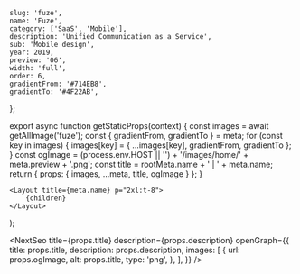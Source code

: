 
	slug: 'fuze',
	name: 'Fuze',
	category: ['SaaS', 'Mobile'],
	description: 'Unified Communication as a Service',
	sub: 'Mobile design',
	year: 2019,
	preview: '06',
	width: 'full',
	order: 6,
	gradientFrom: '#714EB8',
	gradientTo: '#4F22AB',
};

export async function getStaticProps(context) {
	const images = await getAllImage('fuze');
	const { gradientFrom, gradientTo } = meta;
	for (const key in images) {
		images[key] = { ...images[key], gradientFrom, gradientTo };
	}
	const ogImage =
		(process.env.HOST || '') + '/images/home/' + meta.preview + '.png';
	const title = rootMeta.name + ' | ' + meta.name;
	return { props: { images, ...meta, title, ogImage } };
}

	<Layout title={meta.name} p="2xl:t-8">
		{children}
	</Layout>
);

<NextSeo
	title={props.title}
	description={props.description}
	openGraph={{
		title: props.title,
		description: props.description,
		images: [
			{
				url: props.ogImage,
				alt: props.title,
				type: 'png',
			},
		],
	}}
/>

<Title text="Unified Communication as a Service (UCaaS)" sub="Fuze 2018" />

<FullWidth>
	<Image {...props.images['hero']} />
</FullWidth>

<RegularWidth>
	<Paragraph>
		<div className="mb-3">
			Power every business conversation with Fuze Mobile on the go. Stay
			connected to coworkers, customers and partners anywhere, anytime on any
			device. Seamlessly communicate with one app using voice calling, video
			meetings, contact center, chat messaging and content sharing.
		</div>
	</Paragraph>
</RegularWidth>

<FullWidth>
	<TwoColumns>
		<Image {...props.images['intro_01']} />
		<Image {...props.images['intro_02']} />
	</TwoColumns>
</FullWidth>

<Header>1 — Main tabs</Header>

<FullWidth>
	<TwoColumns>
		<Image {...props.images['main_01']} caption="Test" />
		<Image {...props.images['main_02']} />
	</TwoColumns>
	<TwoColumns>
		<Image {...props.images['main_03']} />
		<Image {...props.images['main_04']} />
	</TwoColumns>
</FullWidth>

<Header>1 — Calling</Header>

<FullWidth>
	<Image {...props.images['call_hero']} />
</FullWidth>

<FullWidth>
	<TwoColumns>
		<Image {...props.images['call_01']} />
		<Image {...props.images['call_02']} />
	</TwoColumns>
	<TwoColumns>
		<Image {...props.images['call_03']} />
		<Image {...props.images['call_04']} />
	</TwoColumns>
</FullWidth>

<Header>1 — Meeting</Header>

<FullWidth>
	<Image {...props.images['meet_hero']} />
</FullWidth>

<FullWidth>
	<TwoColumns>
		<Image {...props.images['meet_01']} />
		<Image {...props.images['meet_02']} />
	</TwoColumns>
	<TwoColumns>
		<Image {...props.images['meet_03']} />
		<Image {...props.images['meet_04']} />
	</TwoColumns>
	<TwoColumns>
		<Image {...props.images['meet_05']} />
		<Image {...props.images['meet_06']} />
	</TwoColumns>
	<TwoColumns>
		<Image {...props.images['meet_07']} />
		<Image {...props.images['meet_08']} />
	</TwoColumns>
</FullWidth>

<Header>1 — Chatting & collaborating</Header>

<FullWidth>
	<Image {...props.images['chat_hero']} />
</FullWidth>

<FullWidth>
	<TwoColumns>
		<Image {...props.images['chat_01']} />
		<Image {...props.images['chat_02']} />
	</TwoColumns>
	<TwoColumns>
		<Image {...props.images['chat_03']} />
		<Image {...props.images['chat_04']} />
	</TwoColumns>
</FullWidth>
